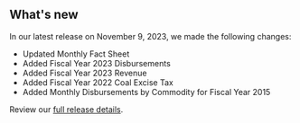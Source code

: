 ## What's new

In our latest release on November 9, 2023, we made the following changes:

- Updated <Link href="/fact-sheet" linkType="default">Monthly Fact Sheet</Link>
- Added <Link href="/downloads/disbursements/" linkType="default">Fiscal Year 2023 Disbursements</Link>
- Added <Link href="/downloads/revenue/" linkType="default">Fiscal Year 2023 Revenue</Link>
- Added <Link href="/how-revenue-works/coal-excise-tax" linkType="default">Fiscal Year 2022 Coal Excise Tax</Link>
- Added <Link href="/downloads/disbursements-by-month/" linkType="default">Monthly Disbursements by Commodity for Fiscal Year 2015</Link>


Review our [full release details](https://github.com/ONRR/nrrd/releases).
